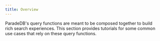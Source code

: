 ```yaml
---
title: Overview
---
```


ParadeDB's query functions are meant to be composed together to build rich search experiences. This section
provides tutorials for some common use cases that rely on these query functions.
